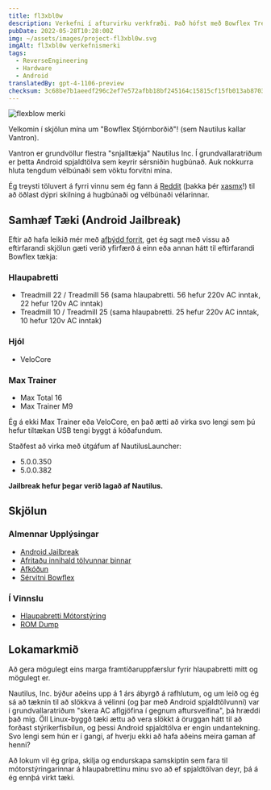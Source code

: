 ```yaml
---
title: fl3xbl0w
description: Verkefni í afturvirku verkfræði. Það hófst með Bowflex Treadmill 22 en varð að lokum almenn fyrir hvaða Android vél sem seld er af Nautilus Inc. (Nautilus, Bowflex, Schwinn).
pubDate: 2022-05-28T10:28:00Z
img: ~/assets/images/project-fl3xbl0w.svg
imgAlt: fl3xbl0w verkefnismerki
tags:
  - ReverseEngineering
  - Hardware
  - Android
translatedBy: gpt-4-1106-preview
checksum: 3c68be7b1aeedf296c2ef7e572afbb18bf245164c15815cf15fb013ab8703dc1
---
```



<Image src={HeaderImage} alt="flexblow merki" format="webp" width={800} />

Velkomin í skjölun mína um "Bowflex Stjórnborðið"! (sem Nautilus kallar Vantron).

Vantron er grundvöllur flestra "snjalltækja" Nautilus Inc. Í grundvallaratriðum er þetta Android spjaldtölva sem keyrir sérsniðin hugbúnað. Auk nokkurra hluta tengdum vélbúnaði sem vöktu forvitni mína.

Ég treysti töluvert á fyrri vinnu sem ég fann á [Reddit](https://www.reddit.com/r/Bowflex/comments/mi8wdo/unlocking_bowflex_velocore/) (þakka þér [xasmx](https://www.reddit.com/user/xasmx/)!) til að öðlast dýpri skilning á hugbúnaði og vélbúnaði vélarinnar.

## Samhæf Tæki (Android Jailbreak)

Eftir að hafa leikið mér með <a href="/is/projects/fl3xbl0w/decompiling" target="_self">afþýdd forrit</a>, get ég sagt með vissu að eftirfarandi skjölun gæti verið yfirfærð á einn eða annan hátt til eftirfarandi Bowflex tækja:

### Hlaupabretti

- Treadmill 22 / Treadmill 56 (sama hlaupabretti. 56 hefur 220v AC inntak, 22 hefur 120v AC inntak)
- Treadmill 10 / Treadmill 25 (sama hlaupabretti. 25 hefur 220v AC inntak, 10 hefur 120v AC inntak)

### Hjól

- VeloCore

### Max Trainer

- Max Total 16
- Max Trainer M9

Ég á ekki Max Trainer eða VeloCore, en það ætti að virka svo lengi sem þú hefur tiltækan USB tengi byggt á kóðafundum.

Staðfest að virka með útgáfum af NautilusLauncher:

- 5.0.0.350
- 5.0.0.382

**Jailbreak hefur þegar verið lagað af Nautilus.**

## Skjölun

### Almennar Upplýsingar

- <a href="/is/projects/fl3xbl0w/jailbreak" target="_self">
    Android Jailbreak
  </a>
- <a href="/is/projects/fl3xbl0w/backup" target="_self">
    Afritaðu innihald tölvunnar þinnar
  </a>
- <a href="/is/projects/fl3xbl0w/decompiling" target="_self">
    Afkóðun
  </a>
- <a href="/is/projects/fl3xbl0w/quirks" target="_self">
    Sérvitni Bowflex
  </a>

### Í Vinnslu

- <a href="/is/projects/fl3xbl0w/treadmotor" target="_self">
    Hlaupabretti Mótorstýring
  </a>
- <a href="/is/projects/fl3xbl0w/romdump" target="_self">
    ROM Dump
  </a>

## Lokamarkmið

Að gera mögulegt eins marga framtíðaruppfærslur fyrir hlaupabretti mitt og mögulegt er.

Nautilus, Inc. býður aðeins upp á 1 árs ábyrgð á rafhlutum, og um leið og ég sá að tæknin til að slökkva á vélinni (og þar með Android spjaldtölvunni) var í grundvallaratriðum "skera AC aflgjöfina í gegnum aftursveifina", þá hræddi það mig. Öll Linux-byggð tæki ættu að vera slökkt á öruggan hátt til að forðast stýrikerfisbilun, og þessi Android spjaldtölva er engin undantekning. Svo lengi sem hún er í gangi, af hverju ekki að hafa aðeins meira gaman af henni?

Að lokum vil ég grípa, skilja og endurskapa samskiptin sem fara til mótorstýringarinnar á hlaupabrettinu mínu svo að ef spjaldtölvan deyr, þá á ég ennþá virkt tæki.
